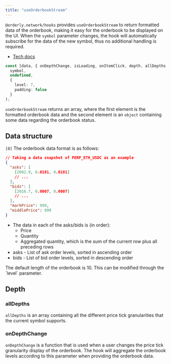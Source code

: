 ```yaml
---
title: "useOrderbookStream"
---
```


`@orderly.network/hooks` provides `useOrderbookStream` to return formatted data of the orderbook, making it easy for the orderbook to be displayed on the UI. When the `symbol` parameter changes, the hook will automatically subscribe for the data of the new symbol, thus no additional handling is required.

- [Tech docs](/sdks/tech-doc/modules/orderly_network_hooks#useorderbookstream)

```typescript
const [data, { onDepthChange, isLoading, onItemClick, depth, allDepths }] = useOrderbookStream(
  symbol,
  undefined,
  {
    level: 7,
    padding: false
  }
);
```

`useOrderbookStream` returns an array, where the first element is the formatted orderbook data and the second element is an `object` containing some data regarding the orderbook status.

## Data structure

`[0]` The orderbook data format is as follows:

```json
// Taking a data snapshot of PERP_ETH_USDC as an example
{
  "asks": [
    [2002.9, 0.0181, 0.0181]
    // ...
  ],
  "bids": [
    [2016.7, 0.0007, 0.0007]
    // ...
  ],
  "markPrice": 999,
  "middlePrice": 999
}
```

- The data in each of the asks/bids is (in order):
  - Price
  - Quantity
  - Aggregated quantity, which is the sum of the current row plus all preceding rows
- asks - List of ask order levels, sorted in ascending order
- bids - List of bid order levels, sorted in descending order

<Note>
  The default length of the orderbook is 10. This can be modified through the `level` parameter.
</Note>

## Depth

### allDepths

`allDepths` is an array containing all the different price tick granularities that the current symbol supports.

### onDepthChange

`onDepthChange` is a function that is used when a user changes the price tick granularity display of the orderbook. The hook will aggregate the orderbook levels according to this parameter when providing the orderbook data.
